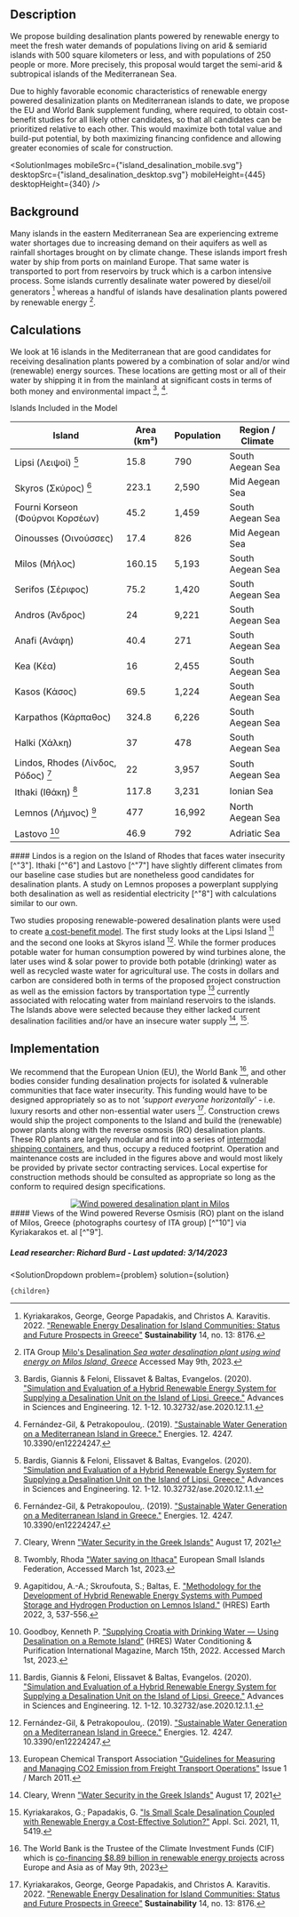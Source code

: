 


## Description
We propose building desalination plants powered by renewable energy to meet the fresh water demands of populations living on arid & semiarid islands with 500 square kilometers or less, and with populations of 250 people or more. More precisely, this proposal would target the semi-arid & subtropical islands of the Mediterranean Sea.

Due to highly favorable economic characteristics of renewable energy powered desalinization plants on Mediterranean islands to date, we propose the EU and World Bank supplement funding, where required, to obtain cost-benefit studies for all likely other candidates, so that all candidates can be prioritized relative to each other.  This would maximize both total value and build-put potential, by both maximizing financing confidence and allowing greater economies of scale for construction.

<SolutionImages 
  mobileSrc={"island_desalination_mobile.svg"}
  desktopSrc={"island_desalination_desktop.svg"}
  mobileHeight={445}
  desktopHeight={340}
/>

## Background
Many islands in the eastern Mediterranean Sea are experiencing extreme water shortages due to increasing demand on their aquifers as well as rainfall shortages brought on by climate change.  These islands import fresh water by ship from ports on mainland Europe.  That same water is transported to port from reservoirs by truck which is a carbon intensive process.  Some islands currently desalinate water powered by diesel/oil generators [^"9"] whereas a handful of islands have desalination plants powered by renewable energy [^"10"].

## Calculations
We look at 16 islands in the Mediterranean that are good candidates for receiving desalination plants powered by a combination of solar and/or wind (renewable) energy sources.  These locations are getting most or all of their water by shipping it in from the mainland at significant costs in terms of both money and environmental impact [^"1"], [^"2"].  

<div className="table-title"> Islands Included in the Model </div>
<div className="table-wrapper">

| Island | Area (km²) | Population | Region / Climate |
| --- | --- | --- | --- 
| Lipsi (Λειψοί) [^"1"] | 15.8 | 790 | South Aegean Sea |
| Skyros (Σκύρος) [^"2"] | 223.1 | 2,590 | Mid Aegean Sea |
| Fourni Korseon (Φούρνοι Κορσέων) | 45.2 | 1,459 | South Aegean Sea |
| Oinousses (Οινούσσες) | 17.4 | 826 | Mid Aegean Sea |
| Milos (Μήλος) | 160.15 | 5,193 | South Aegean Sea |
| Serifos (Σέριφος) | 75.2 | 1,420 | South Aegean Sea |
| Andros (Άνδρος) | 24 | 9,221 | South Aegean Sea |
| Anafi (Ανάφη) | 40.4 | 271 | South Aegean Sea |
| Kea (Κέα) | 16 | 2,455 | South Aegean Sea |
| Kasos (Κάσος) | 69.5 | 1,224 | South Aegean Sea |
| Karpathos (Κάρπαθος) | 324.8 | 6,226 | South Aegean Sea |
| Halki (Χάλκη) | 37 | 478 | South Aegean Sea |
| Lindos, Rhodes (Λίνδος, Ρόδος) [^"3"] | 22 | 3,957 | South Aegean Sea |
| Ithaki (Ιθάκη) [^"6"]  | 117.8 | 3,231 | Ionian Sea |
| Lemnos (Λήμνος) [^"8"] | 477 | 16,992 | North Aegean Sea |
| Lastovo [^"7"] | 46.9 | 792 | Adriatic Sea |

</div>
#### Lindos is a region on the Island of Rhodes that faces water insecurity [^"3"]. Ithaki [^"6"] and Lastovo [^"7"] have slightly different climates from our baseline case studies but are nonetheless good candidates for desalination plants. A study on Lemnos proposes a powerplant supplying both desalination as well as residential electricity [^"8"] with calculations similar to our own.

Two studies proposing renewable-powered desalination plants were used to create <a href="https://docs.google.com/spreadsheets/d/189VRc9oi8C9EtQIae3JT__E7OqGFq7Aq3M28uXNiB-4/edit?usp=sharing" onerror="this.href='https://docs.google.com/spreadsheets/d/1tbhToWQaZLd2s0acm6iDBEGGJGz4SkSKC27-hpuZcEg/edit?usp=sharing'" target="_blank">a cost-benefit model</a>.  The first study looks at the Lipsi Island [^"1"] and the second one looks at Skyros island [^"2"].  While the former produces potable water for human consumption powered by wind turbines alone, the later uses wind & solar power to provide both potable (drinking) water as well as recycled waste water for agricultural use.  The costs in dollars and carbon are considered both in terms of the proposed project construction as well as the emission factors by transportation type [^"5"]  currently associated with relocating water from mainland reservoirs to the islands.  The Islands above were selected because they either lacked current desalination facilities and/or have an insecure water supply [^"3"], [^"4"].

## Implementation
We recommend that the European Union (EU), the World Bank [^"11"], and other bodies consider funding desalination projects for isolated & vulnerable communities that face water insecurity. This funding would have to be designed appropriately so as to not *'support everyone horizontally'* - i.e. luxury resorts and other non-essential water users [^"9"].  Construction crews would ship the project components to the Island and build the (renewable) power plants along with the reverse osmosis (RO) desalination plants.  These RO plants are largely modular and fit into a series of <a href="https://en.wikipedia.org/wiki/Intermodal_container" target="_blank">intermodal shipping containers</a>, and thus, occupy a reduced footprint.  Operation and maintenance costs are included in the figures above and would most likely be provided by private sector contracting services.  Local expertise for construction methods should be consulted as appropriate so long as the conform to required design specifications.

<center>
    <a href="https://itagroup.gr/en/milo-s-desalination/" target="_blank">
        <img src="https://www.mdpi.com/sustainability/sustainability-14-08176/article_deploy/html/images/sustainability-14-08176-g004-550.jpg" alt="Wind powered desalination plant in Milos" />
    </a>
</center>
#### Views of the Wind powered Reverse Osmisis (RO) plant on the island of Milos, Greece (photographs courtesy of ITA group) [^"10"] via Kyriakarakos et. al [^"9"]. 

##### Lead researcher: Richard Burd - Last updated: 3/14/2023

[^"1"]: Bardis, Giannis & Feloni, Elissavet & Baltas, Evangelos. (2020). ["Simulation and Evaluation of a Hybrid Renewable Energy System for Supplying a Desalination Unit on the Island of Lipsi, Greece."](	https://doi.org/10.32732/ase.2020.12.1.1) Advances in Sciences and Engineering. 12. 1-12. 10.32732/ase.2020.12.1.1. 

[^"2"]: Fernández-Gil, & Petrakopoulou,. (2019). ["Sustainable Water Generation on a Mediterranean Island in Greece."](https://doi.org/10.3390/en12224247) Energies. 12. 4247. 10.3390/en12224247.

[^"3"]: Cleary, Wrenn ["Water Security in the Greek Islands"](https://storymaps.arcgis.com/stories/6d85e3b2483a4616bb9a1d7da103fc43) August 17, 2021

[^"4"]: Kyriakarakos, G.; Papadakis, G. ["Is Small Scale Desalination Coupled with Renewable Energy a Cost-Effective Solution?"](https://doi.org/10.3390/app11125419) Appl. Sci. 2021, 11, 5419.

[^"5"]: European Chemical Transport Association ["Guidelines for Measuring and Managing CO2 Emission from Freight Transport Operations"](https://www.ecta.com/wp-content/uploads/2021/03/ECTA-CEFIC-GUIDELINE-FOR-MEASURING-AND-MANAGING-CO2-ISSUE-1.pdf) Issue 1 / March 2011.

[^"6"]: Twombly, Rhoda ["Water saving on Ithaca"](https://europeansmallislands.com/2017/05/27/water-saving-on-ithaca/) European Small Islands Federation, Accessed March 1st, 2023.

[^"7"]: Goodboy, Kenneth P.  ["Supplying Croatia with Drinking Water — Using Desalination on a Remote Island"](https://doi.org/10.3390/earth3020032) (HRES) Water Conditioning & Purification International Magazine, March 15th, 2022. Accessed March 1st, 2023.

[^"8"]: Agapitidou, A.-A.; Skroufouta, S.; Baltas, E. ["Methodology for the Development of Hybrid Renewable Energy Systems with Pumped Storage and Hydrogen Production on Lemnos Island."](https://doi.org/10.3390/earth3020032) (HRES) Earth 2022, 3, 537-556.

[^"9"]: Kyriakarakos, George, George Papadakis, and Christos A. Karavitis. 2022. ["Renewable Energy Desalination for Island Communities: Status and Future Prospects in Greece"](https://doi.org/10.3390/su14138176) **Sustainability** 14, no. 13: 8176.

[^"10"]: ITA Group [Milo's Desalination *Sea water desalination plant using wind energy on Milos Island, Greece*](https://itagroup.gr/en/milo-s-desalination/) Accessed May 9th, 2023.

[^"11"]: The World Bank is the Trustee of the Climate Investment Funds (CIF) which is [co-financing $8.89 billion in renewable energy projects](https://www.cif.org/country/europe-central-asia) across Europe and Asia as of May 9th, 2023

  <SolutionDropdown 
    problem={problem} 
    solution={solution}
  >
    {children}
  </SolutionDropdown>